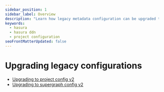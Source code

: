 ```yaml
---
sidebar_position: 1
sidebar_label: Overview
description: "Learn how legacy metadata configuration can be upgraded to newer versions."
keywords:
  - hasura
  - hasura ddn
  - project configuration
seoFrontMatterUpdated: false
---
```


# Upgrading legacy configurations

- [Upgrading to project config v2](upgrade-project-v2)
- [Upgrading to supergraph config v2](upgrade-supergraph-v2)
